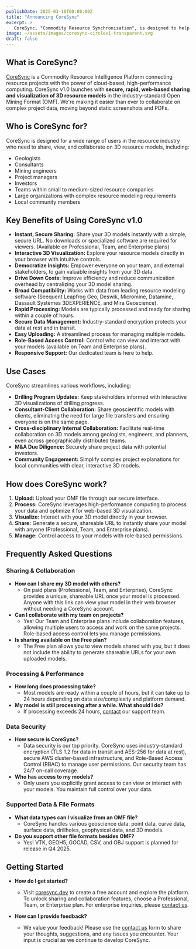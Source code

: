 ```yaml
---
publishDate: 2025-03-10T00:00:00Z
title: "Announcing CoreSync"
excerpt: >
   CoreSync, "Commodity Resource Synchronisation", is designed to help the resources industry transition to using web-based 3D visualisations and high performance cloud computing tools. Securely share and collaborate on 3D resource models with a simple URL. Leverage the power of cloud-based visualization and high-performance computing. Ditch the screenshots and embrace interactive 3D.
image: ~/assets/images/coresync-circlev1-transparent.svg
draft: false
---
```



## What is CoreSync?

[CoreSync](https://coresync.dev) is a Commodity Resource Intelligence Platform connecting resource projects with the power of cloud-based, high-performance computing. CoreSync v1.0 launches with **secure, rapid, web-based sharing and visualization of 3D resource models** in the industry-standard Open Mining Format (OMF). We're making it easier than ever to collaborate on complex project data, moving beyond static screenshots and PDFs.

## Who is CoreSync for?

CoreSync is designed for a wide range of users in the resource industry who need to share, view, and collaborate on 3D resource models, including:

*   Geologists
*   Consultants
*   Mining engineers
*   Project managers
*   Investors
*   Teams within small to medium-sized resource companies
*   Large organizations with complex resource modeling requirements
*   Local community members

## Key Benefits of Using CoreSync v1.0

*   **Instant, Secure Sharing:** Share your 3D models instantly with a simple, secure URL. No downloads or specialized software are required for viewers. (Available on Professional, Team, and Enterprise plans)
*   **Interactive 3D Visualization:** Explore your resource models directly in your browser with intuitive controls.
*   **Democratize Insights:** Empower everyone on your team, and external stakeholders, to gain valuable insights from your 3D data.
*   **Drive Down Costs:** Improve efficiency and reduce communication overhead by centralizing your 3D model sharing.
*   **Broad Compatibility:** Works with data from leading resource modeling software (Seequent Leapfrog Geo, Deswik, Micromine, Datamine, Dassault Systèmes 3DEXPERIENCE, and Mira Geoscience).
*   **Rapid Processing:** Models are typically processed and ready for sharing within a couple of hours.
*   **Secure Data Management:** Industry-standard encryption protects your data at rest and in transit.
*   **Easy Uploading:** A streamlined process for managing multiple models.
*   **Role-Based Access Control:** Control who can view and interact with your models (available on Team and Enterprise plans).
*   **Responsive Support:** Our dedicated team is here to help.

## Use Cases

CoreSync streamlines various workflows, including:

*   **Drilling Program Updates:** Keep stakeholders informed with interactive 3D visualizations of drilling progress.
*   **Consultant-Client Collaboration:** Share geoscientific models with clients, eliminating the need for large file transfers and ensuring everyone is on the same page.
*   **Cross-disciplinary Internal Collaboration:** Facilitate real-time collaboration on 3D models among geologists, engineers, and planners, even across geographically distributed teams.
*   **M&A Due Diligence:** Securely share project data with potential investors.
*   **Community Engagement:** Simplify complex project explanations for local communities with clear, interactive 3D models.

## How does CoreSync work?

1.  **Upload:** Upload your OMF file through our secure interface.
2.  **Process:** CoreSync leverages high-performance computing to process your data and optimize it for web-based 3D visualization.
3.  **Visualize:** Interact with your 3D model directly in your browser.
4.  **Share:** Generate a secure, shareable URL to instantly share your model with anyone (Professional, Team, and Enterprise plans).
5.  **Manage:** Control access to your models with role-based permissions.

## Frequently Asked Questions

### Sharing & Collaboration

*   **How can I share my 3D model with others?**
    *   On paid plans (Professional, Team, and Enterprise), CoreSync provides a unique, shareable URL once your model is processed. Anyone with this link can view your model in their web browser without needing a CoreSync account.
*   **Can I collaborate with my team on projects?**
    *   Yes! Our Team and Enterprise plans include collaboration features, allowing multiple users to access and work on the same projects. Role-based access control lets you manage permissions.
*   **Is sharing available on the Free plan?**
    *   The Free plan allows you to view models shared with you, but it does not include the ability to generate shareable URLs for your own uploaded models.

### Processing & Performance

*   **How long does processing take?**
    *   Most models are ready within a couple of hours, but it can take up to 24 hours depending on data size/complexity and platform demand.
*   **My model is still processing after a while. What should I do?**
    *   If processing exceeds 24 hours, [contact](/contact) our support team.

### Data Security

*   **How secure is CoreSync?**
    *   Data security is our top priority. CoreSync uses industry-standard encryption (TLS 1.2 for data in transit and AES-256 for data at rest), secure AWS cluster-based infrastructure, and Role-Based Access Control (RBAC) to manage user permissions. Our security team has 24/7 on-call coverage.
* **Who has access to my models?**
    * Only users you explicitly grant access to can view or interact with your models. You maintain full control over your data.

### Supported Data & File Formats

*   **What data types can I visualize from an OMF file?**
    *   CoreSync handles various geoscience data: point data, curve data, surface data, drillholes, geophysical data, and 3D models.
*   **Do you support other file formats besides OMF?**
    *   Yes! VTK, GEOH5, GOCAD, CSV, and OBJ support is planned for release in Q4 2025.

## Getting Started

*   **How do I get started?**
    *   Visit [coresync.dev](https://coresync.dev) to create a free account and explore the platform. To unlock sharing and collaboration features, choose a Professional, Team, or Enterprise plan. For enterprise inquiries, please [contact us](/contact).

* **How can I provide feedback?**
    *   We value your feedback! Please use the [contact us](/contact) form to share your thoughts, suggestions, and any issues you encounter. Your input is crucial as we continue to develop CoreSync.
